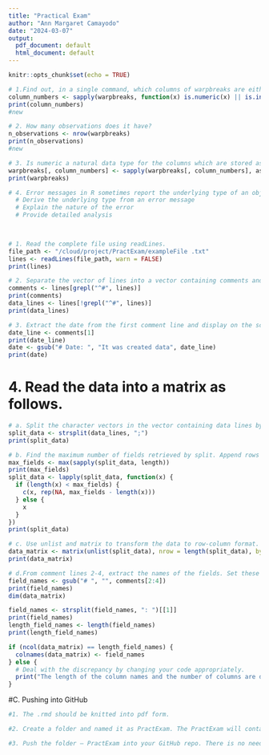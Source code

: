 ```yaml
---
title: "Practical Exam"
author: "Ann Margaret Camayodo"
date: "2024-03-07"
output:
  pdf_document: default
  html_document: default
---
```


```r
knitr::opts_chunk$set(echo = TRUE)
```

```r
# 1.Find out, in a single command, which columns of warpbreaks are either numeric or integer. What are the data types of each column?
column_numbers <- sapply(warpbreaks, function(x) is.numeric(x) || is.integer(x))
print(column_numbers)
#new 
```
```r
# 2. How many observations does it have?
n_observations <- nrow(warpbreaks)
print(n_observations)
#new
```
```r
# 3. Is numeric a natural data type for the columns which are stored as such? Convert to integer when necessary.
warpbreaks[, column_numbers] <- sapply(warpbreaks[, column_numbers], as.integer)
print(warpbreaks)
```
```r
# 4. Error messages in R sometimes report the underlying type of an object rather than the user-level class. Derive from the following code and error message what the underlying type. Explain what is the error all about. Do not just copy the error message that was displayed.
  # Derive the underlying type from an error message
  # Explain the nature of the error
  # Provide detailed analysis

 
```

```r
# 1. Read the complete file using readLines.
file_path <- "/cloud/project/PractExam/exampleFile .txt"
lines <- readLines(file_path, warn = FALSE)
print(lines)
```
```r
# 2. Separate the vector of lines into a vector containing comments and a vector containing the data. Hint: use grepl.
comments <- lines[grepl("^#", lines)]
print(comments)
data_lines <- lines[!grepl("^#", lines)]
print(data_lines)
```
```r
# 3. Extract the date from the first comment line and display on the screen “It was created data.”
date_line <- comments[1]
print(date_line)
date <- gsub("# Date: ", "It was created data", date_line)
print(date)
```

# 4. Read the data into a matrix as follows.
```r
# a. Split the character vectors in the vector containing data lines by semicolon (;) using strsplit.
split_data <- strsplit(data_lines, ";")
print(split_data)
```
```r
# b. Find the maximum number of fields retrieved by split. Append rows that are shorter with NA's.
max_fields <- max(sapply(split_data, length))
print(max_fields)
split_data <- lapply(split_data, function(x) {
  if (length(x) < max_fields) {
    c(x, rep(NA, max_fields - length(x)))
  } else {
    x
  }
})
print(split_data)
```
```r
# c. Use unlist and matrix to transform the data to row-column format.
data_matrix <- matrix(unlist(split_data), nrow = length(split_data), byrow = TRUE)
print(data_matrix)
```
```r
# d.From comment lines 2-4, extract the names of the fields. Set these as colnames for the matrix you just created.
field_names <- gsub("# ", "", comments[2:4])
print(field_names)
dim(data_matrix)

field_names <- strsplit(field_names, ": ")[[1]]
print(field_names)
length_field_names <- length(field_names)
print(length_field_names)

if (ncol(data_matrix) == length_field_names) {
  colnames(data_matrix) <- field_names
} else {
  # Deal with the discrepancy by changing your code appropriately.
  print("The length of the column names and the number of columns are different.")
}
```








#C. Pushing into GitHub

```r
#1. The .rmd should be knitted into pdf form.
```
```r
#2. Create a folder and named it as PractExam. The PractExam will contain the .rmd and the pdf files.
```
```r
#3. Push the folder – PractExam into your GitHub repo. There is no need to change the repo. Just use the repo you have created before.
```